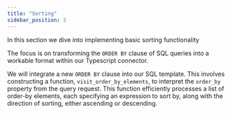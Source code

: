 ```yaml
---
title: "Sorting"
sidebar_position: 3
---
```


In this section we dive into implementing basic sorting functionality

The focus is on transforming the `ORDER BY` clause of SQL queries into a workable format within our Typescript
connector.

We will integrate a new `ORDER BY` clause into our SQL template. This involves constructing a function,
`visit_order_by_elements`, to interpret the `order_by` property from the query request. This function efficiently
processes a list of order-by elements, each specifying an expression to sort by, along with the direction of sorting,
either ascending or descending.
